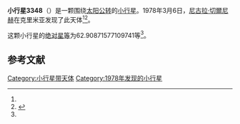 {{Infobox planet
| bgcolour = #FFFFC0
| name = 3348 Pokryshkin
| symbol = 
| image = 
| caption = 
| discovery = yes
| discovery_ref = 
| discoverer = [[尼古拉·切爾尼赫|尼古拉·切爾尼赫]]
| discovery_site = [[克里米亚|克里米亚]] 
| discovered = 1978年3月6日
| designations = yes
| mp_name = 
| named_after = 
| alt_names = 1978 EA3/ 1951 RO / 1951 TM / 1972 EP / 1978 JM2
| mp_category = [[主带小行星|主带小行星]]
| orbit_ref = <ref name="a">[http://ssd.jpl.nasa.gov/sbdb.cgi?sstr=3348 3348 Pokryshkin] {{Wayback|url=http://ssd.jpl.nasa.gov/sbdb.cgi?sstr=3348 |date=20200917193730 }}，小行星數據庫瀏覽器（JPL Small-Body Database Browser）－[[美国国家航空航天局|美国国家航空航天局]]喷气推进实验室</ref>
| epoch = 2456400.5 (2013年4月18日更新)
| aphelion = {{convert|3.690671980229849|AU|km|3|abbr=on|lk=out}}
| perihelion = {{convert|2.657105711446077|AU|km|3|abbr=on}}
| semimajor = {{convert|3.173888845837963|AU|km|3|abbr=on}}
| eccentricity = 0.162823325
| period = 2065.31356 [[日|日]]<br />5.65[[儒略年|儒略年]]
| avg_speed = 
| inclination = 10.39022970913308
| asc_node = 185.8362942188727
| mean_anomaly = 
| arg_peri = 62.90871577109741
| satellites = 
| physical_characteristics = yes
| dimensions = 
| mass = 
| density = 
| surface_grav = 
| escape_velocity = 
| sidereal_day = 
| axial_tilt = 
| pole_ecliptic_lat = 
| pole_ecliptic_lon = 
| albedo = 
| temperatures= 
| temp_name1 = 
| mean_temp_1 = 
| max_temp_1 = 
| temp_name2 = 
| max_temp_2 = 
| spectral_type = 
| abs_magnitude = 62.90871577109741
}}

'''小行星3348'''（{{lang-en|3348 Pokryshkin}}）是一颗围绕[[太阳|太阳]][[公转|公转]]的[[小行星|小行星]]。1978年3月6日，[[尼古拉·切爾尼赫|尼古拉·切爾尼赫]]在克里米亚发现了此天体<ref name="a" /><ref>{{cite news|title=小行星列表|url=http://cfa-www.harvard.edu/iau/lists/NumberedMPs.txt|accessdate=2013-07-08|newspaper=哈佛大学|archive-date=2008-05-17|archive-url=https://web.archive.org/web/20080517010638/http://cfa-www.harvard.edu/iau/lists/NumberedMPs.txt|dead-url=no}}</ref>。

这颗小行星的[[绝对星等|绝对星等]]为62.90871577109741等<ref name="a" />。

==参考文献==
{{reflist}}
{{Minor Planet Number|[[小行星3347|小行星3347]]|[[小行星3349|小行星3349]]}}

{{小天体}}

[[Category:小行星带天体|Category:小行星带天体]]
[[Category:1978年发现的小行星|Category:1978年发现的小行星]]

{{asteroid-stub}}